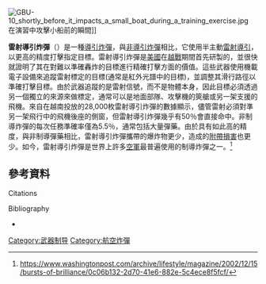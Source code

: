 {{Expand language|1=en|time=2021-03-19T02:15:41+00:00}}
[[File:GBU-10_shortly_before_it_impacts_a_small_boat_during_a_training_exercise.jpg|thumb]]在演習中攻擊小船前的瞬間]]

'''雷射導引炸彈'''（{{lang-en|laser-guided bomb, LGB}}）是一種[[導引炸彈|導引炸彈]]，與[[非導引炸彈|非導引炸彈]]相比，它使用半主動[[雷射導引|雷射導引]]，以更高的精度打擊指定目標。雷射導引炸彈是[[美國|美國]]在[[越戰|越戰]]期間首先研製的，並很快就證明了其在對難以準確轟炸的目標進行精確打擊方面的價值。這些武器使用機載電子設備來追蹤雷射標定的目標(通常是紅外光譜中的目標)，並調整其滑行路徑以準確打擊目標。由於武器追蹤的是雷射信號，而不是物體本身，因此目標必須透過另一個獨立的來源來做標定，通常可以是地面部隊、攻擊機的筴艙或另一架支援的飛機。來自在越南投放的28,000枚雷射導引炸彈的數據顯示，儘管雷射必須對準另一架飛行中的飛機後座的側窗，但雷射導引炸彈幾乎有50％會直接命中。非制導炸彈的每次任務準確率僅為5.5％，通常包括大量彈藥。由於具有如此高的精度，與非制導彈藥相比，雷射導引炸彈攜帶的爆炸物更少，造成的[[附帶損害|附帶損害]]也更少。如今，雷射導引炸彈是世界上許多[[空軍|空軍]]最普遍使用的制導炸彈之一。<ref>https://www.washingtonpost.com/archive/lifestyle/magazine/2002/12/15/bursts-of-brilliance/0c06b132-2d70-41e6-882e-5c4ece8f5fcf/</ref>

==參考資料==
;Citations
{{Reflist}}

;Bibliography
{{Refbegin}}
*{{Cite book|last=Clancy|first=Tom|title=Fighter Wing|url=https://archive.org/details/fighterwingguide0000clan_a6q7|chapter=Ordnance: How Bombs Got 'Smart'|year=1996|location=London|publisher=HarperCollins, 1995|isbn=0-00-255527-1|ref={{harvid|Clancy|1995}}}}
{{Refend}}

[[Category:武器制导|Category:武器制导]]
[[Category:航空炸彈|Category:航空炸彈]]